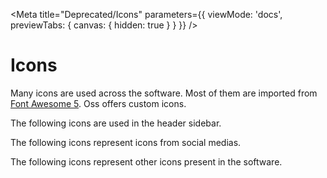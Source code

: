 
<Meta
  title="Deprecated/Icons"
  parameters={{
    viewMode: 'docs',
    previewTabs: { canvas: { hidden: true } }
  }}
/>

# Icons

Many icons are used across the software. Most of them are imported from [Font Awesome 5](https://fontawesome.com/v5.15/icons).
Oss offers custom icons.

The following icons are used in the header sidebar.

<Canvas>
  <div class="icons-container">
    <span class="upf-icon upf-icon--crm"></span>
    <span class="upf-icon upf-icon--search"></span>
    <span class="upf-icon upf-icon--inbox"></span>
    <span class="upf-icon upf-icon--workflow"></span>
    <span class="upf-icon upf-icon--finance"></span>
    <span class="upf-icon upf-icon--influencers"></span>
    <span class="upf-icon upf-icon--monitor"></span>
    <span class="upf-icon upf-icon--acquisition"></span>
  </div>
</Canvas>

The following icons represent icons from social medias.

<Canvas>
  <div class="icons-container">
    <span class="upf-icon upf-icon--reel"></span>
    <span class="upf-icon upf-icon--igtv"></span>
    <span class="upf-icon upf-icon--tiktok"></span>
  </div>
</Canvas>

The following icons represent other icons present in the software.

<Canvas>
  <div class="icons-container">
    <span class="upf-icon upf-icon--list"></span>
    <span class="upf-icon upf-icon--help"></span>
    <span class="upf-icon upf-icon--cog"></span>
    <span class="upf-icon upf-icon--exit"></span>
    <span class="upf-icon upf-icon--messages"></span>
    <span class="upf-icon upf-icon--check"></span>
    <span class="upf-icon upf-icon--cross"></span>
    <span class="upf-icon upf-icon--cloud"></span>
  </div>
</Canvas>
